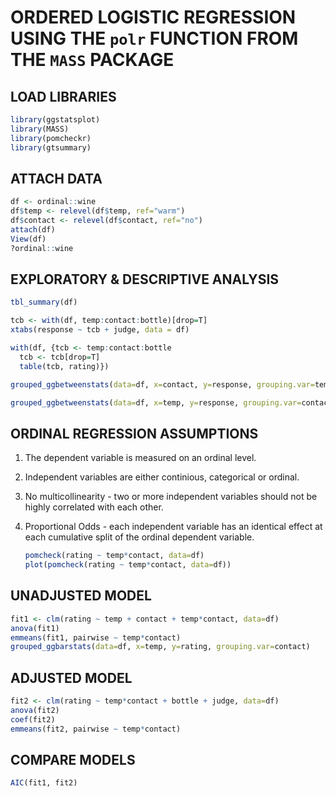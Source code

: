 # ORDERED LOGISTIC REGRESSION USING THE `polr` FUNCTION FROM THE `MASS` PACKAGE

## **LOAD LIBRARIES**

```{r}
library(ggstatsplot)
library(MASS)
library(pomcheckr)
library(gtsummary)
```

## **ATTACH DATA**

```{r}
df <- ordinal::wine
df$temp <- relevel(df$temp, ref="warm")
df$contact <- relevel(df$contact, ref="no")
attach(df)
View(df)
?ordinal::wine
```

## **EXPLORATORY & DESCRIPTIVE ANALYSIS**

```{r}
tbl_summary(df)

tcb <- with(df, temp:contact:bottle)[drop=T]
xtabs(response ~ tcb + judge, data = df)

with(df, {tcb <- temp:contact:bottle
  tcb <- tcb[drop=T]
  table(tcb, rating)})

grouped_ggbetweenstats(data=df, x=contact, y=response, grouping.var=temp, plot.type="box", type="nonparametric", pairwise.display="all")

grouped_ggbetweenstats(data=df, x=temp, y=response, grouping.var=contact, plot.type="box", type="nonparametric", pairwise.display="all")
```

## **ORDINAL REGRESSION ASSUMPTIONS**

1.  The dependent variable is measured on an ordinal level.

2.  Independent variables are either continious, categorical or ordinal.

3.  No multicollinearity - two or more independent variables should not be highly correlated with each other.

4.  Proportional Odds - each independent variable has an identical effect at each cumulative split of the ordinal dependent variable.

    ```{r}
    pomcheck(rating ~ temp*contact, data=df)
    plot(pomcheck(rating ~ temp*contact, data=df))
    ```

## **UNADJUSTED MODEL**

```{r}
fit1 <- clm(rating ~ temp + contact + temp*contact, data=df)
anova(fit1)
emmeans(fit1, pairwise ~ temp*contact)
grouped_ggbarstats(data=df, x=temp, y=rating, grouping.var=contact)
```

## ADJUSTED MODEL

```{r}
fit2 <- clm(rating ~ temp*contact + bottle + judge, data=df)
anova(fit2)
coef(fit2)
emmeans(fit2, pairwise ~ temp*contact)
```

## COMPARE MODELS

```{r}
AIC(fit1, fit2)
```
